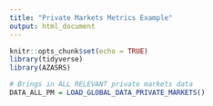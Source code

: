 ```yaml
---
title: "Private Markets Metrics Example"
output: html_document
---
```


```r
knitr::opts_chunk$set(echo = TRUE)
library(tidyverse)
library(AZASRS)

# Brings in ALL RELEVANT private markets data
DATA_ALL_PM = LOAD_GLOBAL_DATA_PRIVATE_MARKETS()
```

```r

```

